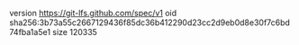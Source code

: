 version https://git-lfs.github.com/spec/v1
oid sha256:3b73a55c2667129436f85dc36b412290d23cc2d9eb0d8e30f7c6bd74fba1a5e1
size 120335
